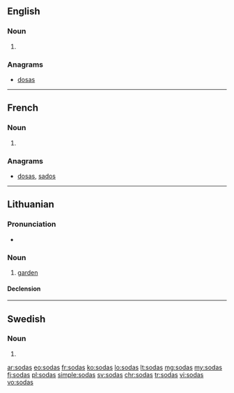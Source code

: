 ==English==

===Noun===
{{head|en}}

# {{plural of|soda}}

===Anagrams===
* [[dosas#English|dosas]]

----

==French==

===Noun===
{{head|fr|g=m-p}} {{p}}

# {{plural of|soda|lang=fr}}

===Anagrams===
* [[dosas#French|dosas]], [[sados#French|sados]]

----

==Lithuanian==

===Pronunciation===
* {{IPA|[ˈsoːdɐs]|lang=lt}}

===Noun===
{{lt-noun|m|sodai|2|sg=sõdas|pl=sõdai}}

# [[garden]]

====Declension====
{{lt-noun-m-as-2|sod|sõd}}

----

==Swedish==

===Noun===
{{head|sv|noun form}}

# {{sv-noun-form-indef-gen|soda}}

[[ar:sodas]]
[[eo:sodas]]
[[fr:sodas]]
[[ko:sodas]]
[[lo:sodas]]
[[lt:sodas]]
[[mg:sodas]]
[[my:sodas]]
[[fj:sodas]]
[[pl:sodas]]
[[simple:sodas]]
[[sv:sodas]]
[[chr:sodas]]
[[tr:sodas]]
[[vi:sodas]]
[[vo:sodas]]